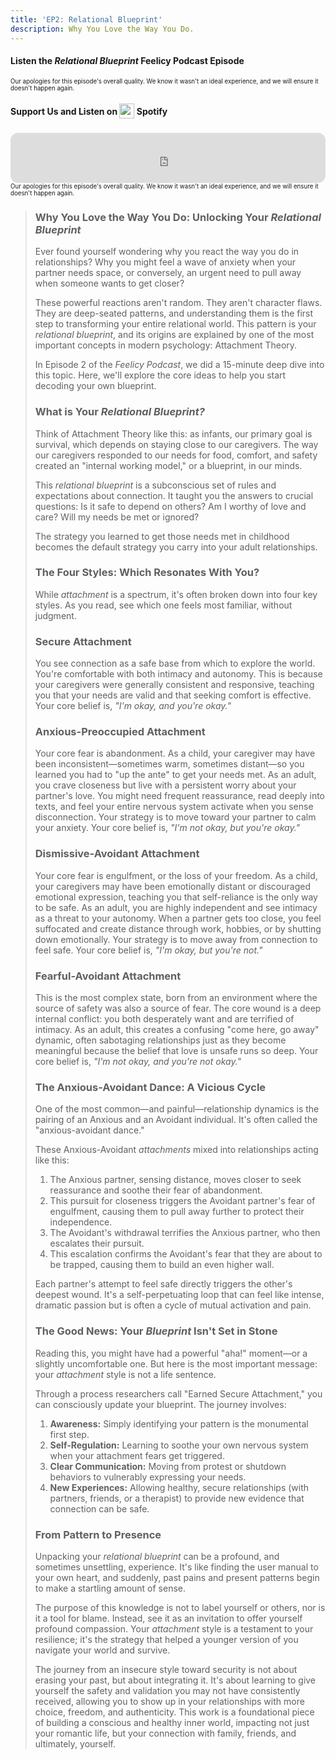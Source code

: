 ```yaml
---
title: 'EP2: Relational Blueprint'
description: Why You Love the Way You Do.
---
```



<div
    id="game-div"
    class="mb-[-2.15em] h-0 w-0"
>
    <Game client:only="solid-js" />
</div>

#### Listen the _Relational Blueprint_ <Grad>Feelicy Podcast</Grad> Episode

<MediaPlayer audioSrc="/Podcast2.mp3" />
<sub>
    <sup>
        Our apologies for this episode's overall quality. We know it wasn't an ideal experience, and we will ensure it
        doesn't happen again.
    </sup>
</sub>

#### <Grad>Support Us</Grad> and Listen on <img src="/spotify.svg" style="display: inline-block; width: 1.5rem; height: 1.5rem; vertical-align: middle; padding-bottom: 0.25rem;"/> Spotify

<iframe
    data-testid="embed-iframe"
    style="border-radius:12px; height: 80px;"
    src="https://open.spotify.com/embed/episode/26ZtcqjAJ1LuuPQ0Mo5zrQ?utm_source=generator"
    width="100%"
    height="80"
    frameBorder="0"
    allowfullscreen=""
    allow="autoplay; clipboard-write; encrypted-media; fullscreen; picture-in-picture"
    loading="lazy"
></iframe>
<sub>
    <sup>
        Our apologies for this episode's overall quality. We know it wasn't an ideal experience, and we will ensure it
        doesn't happen again.
    </sup>
</sub>

<BlockQuote text="Have you ever felt stuck in a relational loop, repeating the same dynamics and arguments no matter who you're with?" />

### Why You Love the Way You Do: Unlocking Your _Relational Blueprint_

Ever found yourself wondering why you react the way you do in relationships? Why you might feel a wave of anxiety when your partner needs space, or conversely, an urgent need to pull away when someone wants to get closer?

These powerful reactions aren't random. They aren't character flaws. They are deep-seated patterns, and understanding them is the first step to transforming your entire relational world. This pattern is your <Grad>_relational blueprint_</Grad>, and its origins are explained by one of the most important concepts in modern psychology: Attachment Theory.

In Episode 2 of the <Grad>_Feelicy Podcast_</Grad>, we did a 15-minute deep dive into this topic. Here, we'll explore the core ideas to help you start decoding your own blueprint.

### What is Your _Relational Blueprint?_

Think of Attachment Theory like this: as infants, our primary goal is survival, which depends on staying close to our caregivers. The way our caregivers responded to our needs for food, comfort, and safety created an "internal working model," or a blueprint, in our minds.

This <Grad>_relational blueprint_</Grad> is a subconscious set of rules and expectations about connection. It taught you the answers to crucial questions: Is it safe to depend on others? Am I worthy of love and care? Will my needs be met or ignored?

The strategy you learned to get those needs met in childhood becomes the default strategy you carry into your adult relationships.

### The Four Styles: Which Resonates With You?

While <Grad>_attachment_</Grad> is a spectrum, it's often broken down into four key styles. As you read, see which one feels most familiar, without judgment.

### Secure Attachment

You see connection as a safe base from which to explore the world. You're comfortable with both intimacy and autonomy. This is because your caregivers were generally consistent and responsive, teaching you that your needs are valid and that seeking comfort is effective. Your core belief is, <Grad>_"I'm okay, and you're okay."_</Grad>

### Anxious-Preoccupied Attachment

Your core fear is abandonment. As a child, your caregiver may have been inconsistent—sometimes warm, sometimes distant—so you learned you had to "up the ante" to get your needs met. As an adult, you crave closeness but live with a persistent worry about your partner's love. You might need frequent reassurance, read deeply into texts, and feel your entire nervous system activate when you sense disconnection. Your strategy is to move toward your partner to calm your anxiety. Your core belief is, <Grad>_"I'm not okay, but you're okay."_</Grad>

### Dismissive-Avoidant Attachment

Your core fear is engulfment, or the loss of your freedom. As a child, your caregivers may have been emotionally distant or discouraged emotional expression, teaching you that self-reliance is the only way to be safe. As an adult, you are highly independent and see intimacy as a threat to your autonomy. When a partner gets too close, you feel suffocated and create distance through work, hobbies, or by shutting down emotionally. Your strategy is to move away from connection to feel safe. Your core belief is, <Grad>_"I'm okay, but you're not."_</Grad>

### Fearful-Avoidant Attachment

This is the most complex state, born from an environment where the source of safety was also a source of fear. The core wound is a deep internal conflict: you both desperately want and are terrified of intimacy. As an adult, this creates a confusing "come here, go away" dynamic, often sabotaging relationships just as they become meaningful because the belief that love is unsafe runs so deep. Your core belief is, <Grad>_"I'm not okay, and you're not okay."_</Grad>

### The Anxious-Avoidant Dance: A Vicious Cycle

One of the most common—and painful—relationship dynamics is the pairing of an Anxious and an Avoidant individual. It's often called the "anxious-avoidant dance."

These Anxious-Avoidant <Grad>_attachments_</Grad> mixed into relationships acting like this:

1. The Anxious partner, sensing distance, moves closer to seek reassurance and soothe their fear of abandonment.
2. This pursuit for closeness triggers the Avoidant partner's fear of engulfment, causing them to pull away further to protect their independence.
3. The Avoidant's withdrawal terrifies the Anxious partner, who then escalates their pursuit.
4. This escalation confirms the Avoidant's fear that they are about to be trapped, causing them to build an even higher wall.

Each partner's attempt to feel safe directly triggers the other's deepest wound. It's a self-perpetuating loop that can feel like intense, dramatic passion but is often a cycle of mutual activation and pain.

### The Good News: Your _Blueprint_ Isn't Set in Stone

Reading this, you might have had a powerful "aha!" moment—or a slightly uncomfortable one. But here is the most important message: your <Grad>_attachment_</Grad> style is not a life sentence.

Through a process researchers call "Earned Secure Attachment," you can consciously update your blueprint. The journey involves:

1. **Awareness:** Simply identifying your pattern is the monumental first step.
2. **Self-Regulation:** Learning to soothe your own nervous system when your attachment fears get triggered.
3. **Clear Communication:** Moving from protest or shutdown behaviors to vulnerably expressing your needs.
4. **New Experiences:** Allowing healthy, secure relationships (with partners, friends, or a therapist) to provide new evidence that connection can be safe.

### From Pattern to Presence

Unpacking your <Grad>_relational blueprint_</Grad> can be a profound, and sometimes unsettling, experience. It's like finding the user manual to your own heart, and suddenly, past pains and present patterns begin to make a startling amount of sense.

The purpose of this knowledge is not to label yourself or others, nor is it a tool for blame. Instead, see it as an invitation to offer yourself profound compassion. Your <Grad>_attachment_</Grad> style is a testament to your resilience; it's the strategy that helped a younger version of you navigate your world and survive.

The journey from an insecure style toward security is not about erasing your past, but about integrating it. It's about learning to give yourself the safety and validation you may not have consistently received, allowing you to show up in your relationships with more choice, freedom, and authenticity. This work is a foundational piece of building a conscious and healthy inner world, impacting not just your romantic life, but your connection with family, friends, and ultimately, yourself.

<BlockQuote text="Remember, your blueprint is a map that shows you where you've been, it's not a cage that determines where you can go." />
